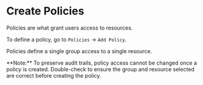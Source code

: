 
# Create Policies

Policies are what grant users access to resources.

To define a policy, go to `Policies` -> `Add Policy`.

Policies define a single group access to a single resource.

<Alert color="warning">
  **Note:** To preserve audit trails, policy access cannot be changed once a
  policy is created. Double-check to ensure the group and resource selected are
  correct before creating the policy.
</Alert>
